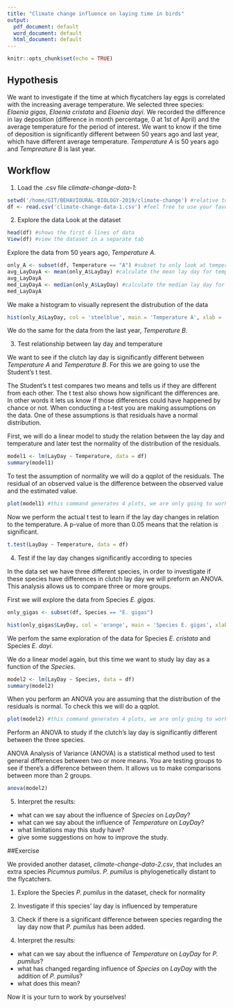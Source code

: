 ```yaml
---
title: "Climate change influence on laying time in birds"
output:
  pdf_document: default
  word_document: default
  html_document: default
---
```


```r
knitr::opts_chunk$set(echo = TRUE)
```
## Hypothesis
We want to investigate if the time at which flycatchers lay eggs is correlated with the increasing average temperature. We selected three species: _Elaenia gigas_, _Elaenia cristata_ and _Elaenia dayi_. We recorded the difference in lay deposition (difference in month percentage, 0 at 1st of April) and the average temperature for the period of interest. We want to know if the time of deposition is significantly different between 50 years ago and last year, which have different average temperature. _Temperature A_ is 50 years ago and _Tempreature B_ is last year.

## Workflow
1. Load the .csv file _climate-change-data-1_:
```r
setwd('/home/GIT/BEHAVIOURAL-BIOLOGY-2019/climate-change') #relative to you
df <- read.csv('climate-change-data-1.csv') #feel free to use your favorite import function
```

2. Explore the data
Look at the dataset
```r
head(df) #shows the first 6 lines of data
View(df) #view the dataset in a separate tab 
```

Explore the data from 50 years ago, _Temperature A_.

```r
only_A <- subset(df, Temperature == "A") #subset to only look at temperature A
avg_LayDayA <- mean(only_A$LayDay) #calculate the mean lay day for temperature A
avg_LayDayA
med_LayDayA <- median(only_A$LayDay) #calculate the median lay day for temperature B
med_LayDayA
```

We make a histogram to visually represent the distrubution of the data

```r
hist(only_A$LayDay, col = 'steelblue', main = 'Temperature A', xlab = 'Lay Day')
```

We do the same for the data from the last year, _Temperature B_.



3. Test relationship between lay day and temperature

We want to see if the clutch lay day is significantly different between _Temperature A_ and _Temperature B_. For this we are going to use the Student's t test.

The Student's t test compares two means and tells us if they are different from each other. The t test also shows how significant the differences are. In other words it lets us know if those differences could have happened by chance or not.
When conducting a t-test you are making assumptions on the data. One of these assumptions is that residuals have a normal distribution. 

First, we will do a linear model to study the relation between the lay day and temperature and later test the normality of the distribution of the residuals.

```r
model1 <- lm(LayDay ~ Temperature, data = df)
summary(model1)
```

To test the assumption of normality we will do a qqplot of the residuals. The residual of an observed value is the difference between the observed value and the estimated value. 

```r
plot(model1) #this command generates 4 plots, we are only going to work with Normal Q-Q
```

Now we perform the actual t test to learn if the lay day changes in relation to the temperature. A p-value of more than 0.05 means that the relation is significant.

```r
t.test(LayDay ~ Temperature, data = df)
```

4. Test if the lay day changes significantly according to species

In the data set we have three different species, in order to investigate if these species have differences in clutch lay day we will preform an ANOVA. This analysis allows us to compare three or more groups.

First we will explore the data from Species _E. gigas_.

```r
only_gigas <- subset(df, Species == "E. gigas")
```
```r
hist(only_gigas$LayDay, col = 'orange', main = 'Species E. gigas', xlab = 'Lay Day')
```

We perfom the same exploration of the data for Species _E. cristata_ and Species _E. dayi_.


We do a linear model again, but this time we want to study lay day as a function of the _Species_.

```r
model2 <- lm(LayDay ~ Species, data = df)
summary(model2)
```

When you perform an ANOVA you are assuming that the distribution of the residuals is normal. To check this we will do a qqplot.

```r
plot(model2) #this command generates 4 plots, we are only going to work with Normal Q-Q
```

Perform an ANOVA to study if the clutch's lay day is significantly different between the three species.

ANOVA
Analysis of Variance (ANOVA) is a statistical method used to test general differences between two or more means. You are testing groups to see if there's a difference between them. It allows us to make comparisons between more than 2 groups.

```r
anova(model2)
```


5. Interpret the results:
  + what can we say about the influence of _Species_ on _LayDay_?
  + what can we say about the influence of _Temperature_ on _LayDay_?
  + what limitations may this study have?
  + give some suggestions on how to improve the study.
  
  
##Exercise

We provided another dataset, _climate-change-data-2.csv_, that includes an extra species _Picumnus pumilus_. _P. pumilus_ is phylogenetically distant to the flycatchers. 

1. Explore the Species _P. pumilus_ in the dataset, check for normality
2. Investigate if this species' lay day is influenced by temperature 
3. Check if there is a significant difference between species regarding the lay day now that _P. pumilus_ has been added.

2. Interpret the results: 
  + what can we say about the influence of _Temperature_ on _LayDay_ for _P. pumilus_?
  + what has changed regarding influence of _Species_ on _LayDay_ with the addition of _P. pumilus_?
  + what does this mean?
  
Now it is your turn to work by yourselves!
